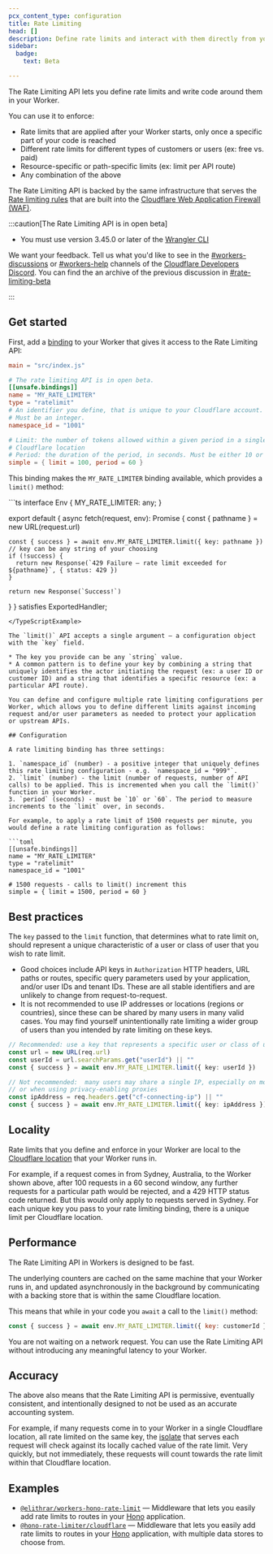 ```yaml
---
pcx_content_type: configuration
title: Rate Limiting
head: []
description: Define rate limits and interact with them directly from your Cloudflare Worker
sidebar:
  badge:
    text: Beta

---
```



The Rate Limiting API lets you define rate limits and write code around them in your Worker.

You can use it to enforce:

* Rate limits that are applied after your Worker starts, only once a specific part of your code is reached
* Different rate limits for different types of customers or users (ex: free vs. paid)
* Resource-specific or path-specific limits (ex: limit per API route)
* Any combination of the above

The Rate Limiting API is backed by the same infrastructure that serves the [Rate limiting rules](/waf/rate-limiting-rules/) that are built into the [Cloudflare Web Application Firewall (WAF)](/waf/).

:::caution[The Rate Limiting API is in open beta]

* You must use version 3.45.0 or later of the [Wrangler CLI](/workers/wrangler)

We want your feedback. Tell us what you'd like to see in the [#workers-discussions](https://discord.com/channels/595317990191398933/779390076219686943) or [#workers-help](https://discord.com/channels/595317990191398933/1052656806058528849) channels of the [Cloudflare Developers Discord](https://discord.cloudflare.com/). You can find the an archive of the previous discussion in [#rate-limiting-beta](https://discord.com/channels/595317990191398933/1225429769219211436)

:::

## Get started

First, add a [binding](/workers/runtime-apis/bindings) to your Worker that gives it access to the Rate Limiting API:

```toml
main = "src/index.js"

# The rate limiting API is in open beta.
[[unsafe.bindings]]
name = "MY_RATE_LIMITER"
type = "ratelimit"
# An identifier you define, that is unique to your Cloudflare account.
# Must be an integer.
namespace_id = "1001"

# Limit: the number of tokens allowed within a given period in a single
# Cloudflare location
# Period: the duration of the period, in seconds. Must be either 10 or 60
simple = { limit = 100, period = 60 }
```

This binding makes the `MY_RATE_LIMITER` binding available, which provides a `limit()` method:

<TypeScriptExample>
```ts
interface Env {
  MY_RATE_LIMITER: any;
}

export default {
  async fetch(request, env): Promise<Response> {
    const { pathname } = new URL(request.url)

    const { success } = await env.MY_RATE_LIMITER.limit({ key: pathname }) // key can be any string of your choosing
    if (!success) {
      return new Response(`429 Failure – rate limit exceeded for ${pathname}`, { status: 429 })
    }

    return new Response(`Success!`)
  }
} satisfies ExportedHandler<Env>;
```
</TypeScriptExample>

The `limit()` API accepts a single argument — a configuration object with the `key` field.

* The key you provide can be any `string` value.
* A common pattern is to define your key by combining a string that uniquely identifies the actor initiating the request (ex: a user ID or customer ID) and a string that identifies a specific resource (ex: a particular API route).

You can define and configure multiple rate limiting configurations per Worker, which allows you to define different limits against incoming request and/or user parameters as needed to protect your application or upstream APIs.

## Configuration

A rate limiting binding has three settings:

1. `namespace_id` (number) - a positive integer that uniquely defines this rate limiting configuration - e.g. `namespace_id = "999"`.
2. `limit` (number) - the limit (number of requests, number of API calls) to be applied. This is incremented when you call the `limit()` function in your Worker.
3. `period` (seconds) - must be `10` or `60`. The period to measure increments to the `limit` over, in seconds.

For example, to apply a rate limit of 1500 requests per minute, you would define a rate limiting configuration as follows:

```toml
[[unsafe.bindings]]
name = "MY_RATE_LIMITER"
type = "ratelimit"
namespace_id = "1001"

# 1500 requests - calls to limit() increment this
simple = { limit = 1500, period = 60 }
```

## Best practices

The `key` passed to the `limit` function, that determines what to rate limit on, should represent a unique characteristic of a user or class of user that you wish to rate limit.

* Good choices include API keys in `Authorization` HTTP headers, URL paths or routes, specific query parameters used by your application, and/or user IDs and tenant IDs. These are all stable identifiers and are unlikely to change from request-to-request.
* It is not recommended to use IP addresses or locations (regions or countries), since these can be shared by many users in many valid cases. You may find yourself unintentionally rate limiting a wider group of users than you intended by rate limiting on these keys.

```ts
// Recommended: use a key that represents a specific user or class of user
const url = new URL(req.url)
const userId = url.searchParams.get("userId") || ""
const { success } = await env.MY_RATE_LIMITER.limit({ key: userId })

// Not recommended:  many users may share a single IP, especially on mobile networks
// or when using privacy-enabling proxies
const ipAddress = req.headers.get("cf-connecting-ip") || ""
const { success } = await env.MY_RATE_LIMITER.limit({ key: ipAddress })
```

## Locality

Rate limits that you define and enforce in your Worker are local to the [Cloudflare location](https://www.cloudflare.com/network/) that your Worker runs in.

For example, if a request comes in from Sydney, Australia, to the Worker shown above, after 100 requests in a 60 second window, any further requests for a particular path would be rejected, and a 429 HTTP status code returned. But this would only apply to requests served in Sydney. For each unique key you pass to your rate limiting binding, there is a unique limit per Cloudflare location.

## Performance

The Rate Limiting API in Workers is designed to be fast.

The underlying counters are cached on the same machine that your Worker runs in, and updated asynchronously in the background by communicating with a backing store that is within the same Cloudflare location.

This means that while in your code you `await` a call to the `limit()` method:

```javascript
const { success } = await env.MY_RATE_LIMITER.limit({ key: customerId })
```

You are not waiting on a network request. You can use the Rate Limiting API without introducing any meaningful latency to your Worker.

## Accuracy

The above also means that the Rate Limiting API is permissive, eventually consistent, and intentionally designed to not be used as an accurate accounting system.

For example, if many requests come in to your Worker in a single Cloudflare location, all rate limited on the same key, the [isolate](/workers/reference/how-workers-works) that serves each request will check against its locally cached value of the rate limit. Very quickly, but not immediately, these requests will count towards the rate limit within that Cloudflare location.

## Examples

* [`@elithrar/workers-hono-rate-limit`](https://github.com/elithrar/workers-hono-rate-limit) — Middleware that lets you easily add rate limits to routes in your [Hono](https://hono.dev/) application.
* [`@hono-rate-limiter/cloudflare`](https://github.com/rhinobase/hono-rate-limiter) — Middleware that lets you easily add rate limits to routes in your [Hono](https://hono.dev/) application, with multiple data stores to choose from.
